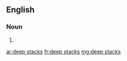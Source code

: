 ==English==

===Noun===
{{head|en|noun plural form}}

# {{plural of|deep stack|lang=en}}

[[ar:deep stacks]]
[[fr:deep stacks]]
[[mg:deep stacks]]